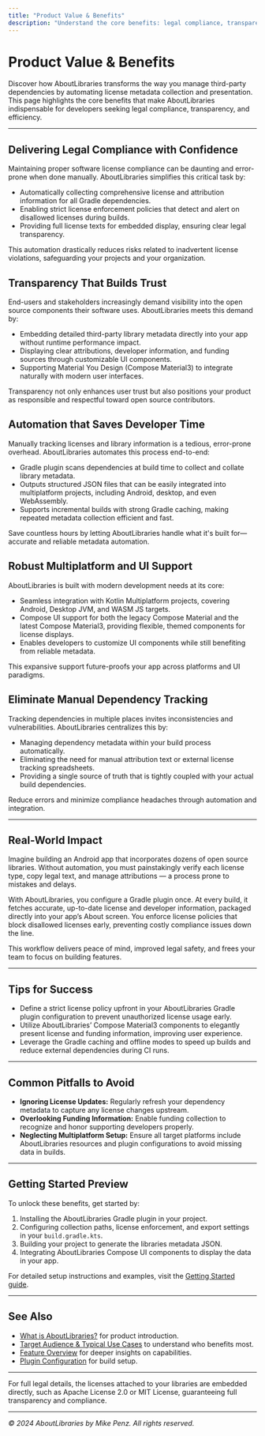 ```yaml
---
title: "Product Value & Benefits"
description: "Understand the core benefits: legal compliance, transparency, automation of license metadata, strong caching, multiplatform and Compose UI support, and eliminating manual tracking of dependencies. See how AboutLibraries saves developer time and reduces risk."
---
```


# Product Value & Benefits

Discover how AboutLibraries transforms the way you manage third-party dependencies by automating license metadata collection and presentation. This page highlights the core benefits that make AboutLibraries indispensable for developers seeking legal compliance, transparency, and efficiency.

---

## Delivering Legal Compliance with Confidence

Maintaining proper software license compliance can be daunting and error-prone when done manually. AboutLibraries simplifies this critical task by:

- Automatically collecting comprehensive license and attribution information for all Gradle dependencies.
- Enabling strict license enforcement policies that detect and alert on disallowed licenses during builds.
- Providing full license texts for embedded display, ensuring clear legal transparency.

This automation drastically reduces risks related to inadvertent license violations, safeguarding your projects and your organization.

## Transparency That Builds Trust

End-users and stakeholders increasingly demand visibility into the open source components their software uses. AboutLibraries meets this demand by:

- Embedding detailed third-party library metadata directly into your app without runtime performance impact.
- Displaying clear attributions, developer information, and funding sources through customizable UI components.
- Supporting Material You Design (Compose Material3) to integrate naturally with modern user interfaces.

Transparency not only enhances user trust but also positions your product as responsible and respectful toward open source contributors.

## Automation that Saves Developer Time

Manually tracking licenses and library information is a tedious, error-prone overhead. AboutLibraries automates this process end-to-end:

- Gradle plugin scans dependencies at build time to collect and collate library metadata.
- Outputs structured JSON files that can be easily integrated into multiplatform projects, including Android, desktop, and even WebAssembly.
- Supports incremental builds with strong Gradle caching, making repeated metadata collection efficient and fast.

Save countless hours by letting AboutLibraries handle what it's built for—accurate and reliable metadata automation.

## Robust Multiplatform and UI Support

AboutLibraries is built with modern development needs at its core:

- Seamless integration with Kotlin Multiplatform projects, covering Android, Desktop JVM, and WASM JS targets.
- Compose UI support for both the legacy Compose Material and the latest Compose Material3, providing flexible, themed components for license displays.
- Enables developers to customize UI components while still benefiting from reliable metadata.

This expansive support future-proofs your app across platforms and UI paradigms.

## Eliminate Manual Dependency Tracking

Tracking dependencies in multiple places invites inconsistencies and vulnerabilities. AboutLibraries centralizes this by:

- Managing dependency metadata within your build process automatically.
- Eliminating the need for manual attribution text or external license tracking spreadsheets.
- Providing a single source of truth that is tightly coupled with your actual build dependencies.

Reduce errors and minimize compliance headaches through automation and integration.

---

## Real-World Impact

Imagine building an Android app that incorporates dozens of open source libraries. Without automation, you must painstakingly verify each license type, copy legal text, and manage attributions — a process prone to mistakes and delays.

With AboutLibraries, you configure a Gradle plugin once. At every build, it fetches accurate, up-to-date license and developer information, packaged directly into your app’s About screen. You enforce license policies that block disallowed licenses early, preventing costly compliance issues down the line.

This workflow delivers peace of mind, improved legal safety, and frees your team to focus on building features.

---

## Tips for Success

- Define a strict license policy upfront in your AboutLibraries Gradle plugin configuration to prevent unauthorized license usage early.
- Utilize AboutLibraries’ Compose Material3 components to elegantly present license and funding information, improving user experience.
- Leverage the Gradle caching and offline modes to speed up builds and reduce external dependencies during CI runs.

---

## Common Pitfalls to Avoid

- **Ignoring License Updates:** Regularly refresh your dependency metadata to capture any license changes upstream.
- **Overlooking Funding Information:** Enable funding collection to recognize and honor supporting developers properly.
- **Neglecting Multiplatform Setup:** Ensure all target platforms include AboutLibraries resources and plugin configurations to avoid missing data in builds.

---

## Getting Started Preview

To unlock these benefits, get started by:

1. Installing the AboutLibraries Gradle plugin in your project.
2. Configuring collection paths, license enforcement, and export settings in your `build.gradle.kts`.
3. Building your project to generate the libraries metadata JSON.
4. Integrating AboutLibraries Compose UI components to display the data in your app.

For detailed setup instructions and examples, visit the [Getting Started guide](https://github.com/mikepenz/AboutLibraries/blob/main/docs/guides/getting-started/setup-gradle-plugin.md).

---

## See Also

- [What is AboutLibraries?](/overview/aboutlibraries-intro/what-is-aboutlibraries) for product introduction.
- [Target Audience & Typical Use Cases](/overview/aboutlibraries-intro/target-audience-use-cases) to understand who benefits most.
- [Feature Overview](/overview/aboutlibraries-intro/feature-summary) for deeper insights on capabilities.
- [Plugin Configuration](/getting-started/configuration-and-first-run/plugin-configuration) for build setup.


---

For full legal details, the licenses attached to your libraries are embedded directly, such as Apache License 2.0 or MIT License, guaranteeing full transparency and compliance.


---

*© 2024 AboutLibraries by Mike Penz. All rights reserved.*



